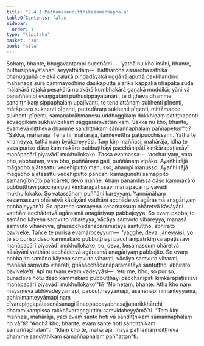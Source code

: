 ```yaml
---
title: "2.4.1 Paṭhamasandiṭṭhikasāmaññaphala"
tableOfContents: false
sidebar:
  order: 1
type: "tipitaka"
basket: "su"
book: "sila"
---
```



<DynamicBreadcrumb />

<Division number="182" book="sila">

<Paragraph number="261" book="sila">
Sohaṃ, bhante, bhagavantampi pucchāmi—  ‘yathā nu kho imāni, bhante, puthusippāyatanāni seyyathidaṃ—  hatthārohā assārohā rathikā dhanuggahā celakā calakā piṇḍadāyakā uggā rājaputtā pakkhandino mahānāgā sūrā cammayodhino dāsikaputtā āḷārikā kappakā nhāpakā sūdā mālakārā rajakā pesakārā naḷakārā kumbhakārā gaṇakā muddikā, yāni vā panaññānipi evaṃgatāni puthusippāyatanāni, te diṭṭheva dhamme sandiṭṭhikaṃ sippaphalaṃ upajīvanti, te tena attānaṃ sukhenti pīṇenti, mātāpitaro sukhenti pīṇenti, puttadāraṃ sukhenti pīṇenti, mittāmacce sukhenti pīṇenti, samaṇabrāhmaṇesu uddhaggikaṃ dakkhiṇaṃ patiṭṭhapenti sovaggikaṃ sukhavipākaṃ saggasaṃvattanikaṃ. Sakkā nu kho, bhante, evameva diṭṭheva dhamme sandiṭṭhikaṃ sāmaññaphalaṃ paññapetun’”ti?
</Paragraph>

</Division>
<Division number="183" book="sila">

<Paragraph number="262" book="sila">
“Sakkā, mahārāja. Tena hi, mahārāja, taññevettha paṭipucchissāmi. Yathā te khameyya, tathā naṃ byākareyyāsi. Taṃ kiṃ maññasi, mahārāja, idha te assa puriso dāso kammakāro pubbuṭṭhāyī pacchānipātī kiṃkārapaṭissāvī manāpacārī piyavādī mukhullokako. Tassa evamassa—  ‘acchariyaṃ, vata bho, abbhutaṃ, vata bho, puññānaṃ gati, puññānaṃ vipāko. Ayañhi rājā māgadho ajātasattu vedehiputto manusso; ahampi manusso. Ayañhi rājā māgadho ajātasattu vedehiputto pañcahi kāmaguṇehi samappito samaṅgībhūto paricāreti, devo maññe. Ahaṃ panamhissa dāso kammakāro pubbuṭṭhāyī pacchānipātī kiṃkārapaṭissāvī manāpacārī piyavādī mukhullokako. So vatassāhaṃ puññāni kareyyaṃ. Yannūnāhaṃ kesamassuṃ ohāretvā kāsāyāni vatthāni acchādetvā agārasmā anagāriyaṃ pabbajeyyan’ti.
</Paragraph>

<Paragraph number="263" book="sila">
So aparena samayena kesamassuṃ ohāretvā kāsāyāni vatthāni acchādetvā agārasmā anagāriyaṃ pabbajeyya. So evaṃ pabbajito samāno kāyena saṃvuto vihareyya, vācāya saṃvuto vihareyya, manasā saṃvuto vihareyya, ghāsacchādanaparamatāya santuṭṭho, abhirato paviveke. Tañce te purisā evamāroceyyuṃ—  ‘yagghe, deva, jāneyyāsi, yo te so puriso dāso kammakāro pubbuṭṭhāyī pacchānipātī kiṃkārapaṭissāvī manāpacārī piyavādī mukhullokako; so, deva, kesamassuṃ ohāretvā kāsāyāni vatthāni acchādetvā agārasmā anagāriyaṃ pabbajito. So evaṃ pabbajito samāno kāyena saṃvuto viharati, vācāya saṃvuto viharati, manasā saṃvuto viharati, ghāsacchādanaparamatāya santuṭṭho, abhirato paviveke’ti. Api nu tvaṃ evaṃ vadeyyāsi—  ‘etu me, bho, so puriso, punadeva hotu dāso kammakāro pubbuṭṭhāyī pacchānipātī kiṃkārapaṭissāvī manāpacārī piyavādī mukhullokako’”ti?
</Paragraph>

</Division>
<Division number="184" book="sila">

<Paragraph number="264" book="sila">
“No hetaṃ, bhante. Atha kho naṃ mayameva abhivādeyyāmapi, paccuṭṭheyyāmapi, āsanenapi nimanteyyāma, abhinimanteyyāmapi naṃ cīvarapiṇḍapātasenāsanagilānappaccayabhesajjaparikkhārehi, dhammikampissa rakkhāvaraṇaguttiṃ saṃvidaheyyāmā”ti.
</Paragraph>

</Division>
<Division number="185" book="sila">

<Paragraph number="265" book="sila">
“Taṃ kiṃ maññasi, mahārāja, yadi evaṃ sante hoti vā sandiṭṭhikaṃ sāmaññaphalaṃ no vā”ti? “Addhā kho, bhante, evaṃ sante hoti sandiṭṭhikaṃ sāmaññaphalan”ti. “Idaṃ kho te, mahārāja, mayā paṭhamaṃ diṭṭheva dhamme sandiṭṭhikaṃ sāmaññaphalaṃ paññattan”ti.
</Paragraph>
</Division>